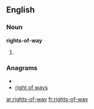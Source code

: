 ==English==

===Noun===
'''rights-of-way'''

#{{plural of|[[right-of-way]]}}

===Anagrams===
* {{alphagram|afghiorstwy}}
* [[right of ways#English|right of ways]]

[[ar:rights-of-way]]
[[fr:rights-of-way]]